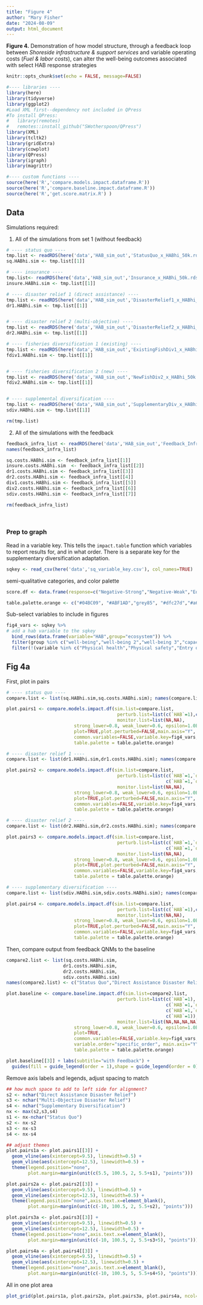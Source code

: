 ```yaml
---
title: "Figure 4"
author: "Mary Fisher"
date: "2024-08-09"
output: html_document
---
```


**Figure 4.** Demonstration of how model structure, through a feedback loop between *Shoreside infrastructure & support services* and variable operating costs (*Fuel & labor costs*), can alter the well-being outcomes associated with select HAB response strategies

```r
knitr::opts_chunk$set(echo = FALSE, message=FALSE)

#---- libraries ----
library(here)
library(tidyverse)
library(ggplot2)
#Load XML first--dependency not included in QPress
#To install QPress: 
#   library(remotes)
#   remotes::install_github("SWotherspoon/QPress")
library(XML)
library(tcltk2)
library(gridExtra)
library(cowplot)
library(QPress)
library(igraph)
library(magrittr)

#---- custom functions ----
source(here('R','compare.models.impact.dataframe.R'))
source(here('R','compare.baseline.impact.dataframe.R'))
source(here('R','get.score.matrix.R') )
```



## Data

Simulations required: 

1. All of the simulations from set 1 (without feedback)
```r
# ---- status quo ----
tmp.list <- readRDS(here('data','HAB_sim_out','StatusQuo_x_HABhi_50k.rds'))
sq.HABhi.sim <- tmp.list[[1]]

# ---- insurance ----
tmp.list<- readRDS(here('data','HAB_sim_out','Insurance_x_HABhi_50k.rds'))
insure.HABhi.sim <- tmp.list[[1]]

# ---- disaster relief 1 (direct assistance) ----
tmp.list <- readRDS(here('data','HAB_sim_out','DisasterRelief1_x_HABhi_50k.rds'))
dr1.HABhi.sim <- tmp.list[[1]]


# ---- disaster relief 2 (multi-objective) ----
tmp.list <- readRDS(here('data','HAB_sim_out','DisasterRelief2_x_HABhi_50k.rds'))
dr2.HABhi.sim <- tmp.list[[1]]

# ---- fisheries diversification 1 (existing) ----
tmp.list <- readRDS(here('data','HAB_sim_out','ExistingFishDiv1_x_HABhi_50k.rds'))
fdiv1.HABhi.sim <- tmp.list[[1]]


# ---- fisheries diversification 2 (new) ----
tmp.list <- readRDS(here('data','HAB_sim_out','NewFishDiv2_x_HABhi_50k.rds'))
fdiv2.HABhi.sim <- tmp.list[[1]]


# ---- supplemental diversification ----
tmp.list <- readRDS(here('data','HAB_sim_out','SupplementaryDiv_x_HABhi_50k.rds'))
sdiv.HABhi.sim <- tmp.list[[1]]

rm(tmp.list)
```

2. All of the simulations with the feedback

```r
feedback_infra_list <- readRDS(here('data','HAB_sim_out','Feedback_Infrastructure_x_HABhi_50k.rds'))
names(feedback_infra_list)

sq.costs.HABhi.sim <- feedback_infra_list[[1]]
insure.costs.HABhi.sim  <- feedback_infra_list[[2]]
dr1.costs.HABhi.sim <- feedback_infra_list[[3]]
dr2.costs.HABhi.sim <- feedback_infra_list[[4]]
div1.costs.HABhi.sim <- feedback_infra_list[[5]]
div2.costs.HABhi.sim <- feedback_infra_list[[6]]
sdiv.costs.HABhi.sim <- feedback_infra_list[[7]]
```
```r
rm(feedback_infra_list)
```


<br>

### Prep to graph

Read in a variable key. This tells the `impact.table` function which variables to report results for, and in what order. There is a separate key for the supplementary diversification adaptation. 
```r
sqkey <- read_csv(here('data','sq_variable_key.csv'), col_names=TRUE)
```


semi-qualitative categories, and color palette
```r
score.df <- data.frame(response=c("Negative-Strong","Negative-Weak","Equivocal","Positive-Strong","Positive-Weak","None"),response.num=c(-2,-1,0,2,1,NA))

table.palette.orange <- c("#04BC09", "#ABF1AD","grey85", "#dfc27d","#a6611a","black")
```


Sub-select variables to include in figures
```r
fig4_vars <- sqkey %>% 
# add a hab variable to the sqkey
  bind_rows(data.frame(variable="HAB",group="ecosystem")) %>%
  filter(group %in% c("well-being","well-being 2","well-being 3","capacity")) %>%
  filter(!(variable %in% c("Physical health","Physical safety","Entry of next generation","Equity in resource access")))
```



## Fig 4a

First, plot in pairs 
```r
# ---- status quo ----
compare.list <- list(sq.HABhi.sim,sq.costs.HABhi.sim); names(compare.list) <- c("Status Quo","(with Feedback)")

plot.pairs1 <- compare.models.impact.df(sim.list=compare.list,
                                         perturb.list=list(c(`HAB`=1),c(`HAB`=1)),
                                         monitor.list=list(NA,NA),
                         strong_lower=0.8, weak_lower=0.6, epsilon=1.0E-5,
                         plot=TRUE,plot.perturbed=FALSE,main.axis="Y",
                         common.variables=FALSE,variable.key=fig4_vars,variable.order="specific_order",
                         table.palette = table.palette.orange)

# ---- disaster relief 1 ----
compare.list <- list(dr1.HABhi.sim,dr1.costs.HABhi.sim); names(compare.list) <- c("Direct Assistance Disaster Relief","(with Feedback)")

plot.pairs2 <- compare.models.impact.df(sim.list=compare.list,
                                         perturb.list=list(c(`HAB`=1,`disaster relief (direct)`=1),
                                                           c(`HAB`=1,`disaster relief (direct)`=1)),
                                         monitor.list=list(NA,NA),
                         strong_lower=0.8, weak_lower=0.6, epsilon=1.0E-5,
                         plot=TRUE,plot.perturbed=FALSE,main.axis="Y",
                         common.variables=FALSE,variable.key=fig4_vars,variable.order="specific_order",
                         table.palette = table.palette.orange)

# ---- disaster relief 2 ----
compare.list <- list(dr2.HABhi.sim,dr2.costs.HABhi.sim); names(compare.list) <- c("Multi-Objective Disaster Relief","(with Feedback)")

plot.pairs3 <- compare.models.impact.df(sim.list=compare.list,
                                         perturb.list=list(c(`HAB`=1,`disaster relief (direct)`=1,`disaster relief (invest)`=1),
                                                           c(`HAB`=1,`disaster relief (direct)`=1,`disaster relief (invest)`=1)),
                                         monitor.list=list(NA,NA),
                         strong_lower=0.8, weak_lower=0.6, epsilon=1.0E-5,
                         plot=TRUE,plot.perturbed=FALSE,main.axis="Y",
                         common.variables=FALSE,variable.key=fig4_vars,variable.order="specific_order",
                         table.palette = table.palette.orange)

# ---- supplementary diversification ----
compare.list <- list(sdiv.HABhi.sim,sdiv.costs.HABhi.sim); names(compare.list) <- c("Supplementary Diversification","(with Feedback)")

plot.pairs4 <- compare.models.impact.df(sim.list=compare.list,
                                         perturb.list=list(c(`HAB`=1),c(`HAB`=1)),
                                         monitor.list=list(NA,NA),
                         strong_lower=0.8, weak_lower=0.6, epsilon=1.0E-5,
                         plot=TRUE,plot.perturbed=FALSE,main.axis="Y",
                         common.variables=FALSE,variable.key=fig4_vars,variable.order="specific_order",
                         table.palette = table.palette.orange)

```



Then, compare output from feedback QNMs to the baseline
```r
compare2.list <- list(sq.costs.HABhi.sim,
                     dr1.costs.HABhi.sim,
                     dr2.costs.HABhi.sim,
                     sdiv.costs.HABhi.sim)
names(compare2.list) <- c("Status Quo","Direct Assistance Disaster Relief","Multi-Objective Disaster Relief","Supplementary Diversification")

plot.baseline <- compare.baseline.impact.df(sim.list=compare2.list,
                                         perturb.list=list(c(`HAB`=1),
                                                           c(`HAB`=1,`disaster relief (direct)`=1),
                                                           c(`HAB`=1,`disaster relief (direct)`=1,`disaster relief (invest)`=1),
                                                           c(`HAB`=1)),
                                         monitor.list=list(NA,NA,NA,NA),
                         strong_lower=0.8, weak_lower=0.6, epsilon=1.0E-5,
                         plot=TRUE,
                         common.variables=FALSE,variable.key=fig4_vars,
                         variable.order="specific_order", main.axis="Y",
                         table.palette = table.palette.orange)

plot.baseline[[3]] + labs(subtitle="with Feedback") + 
  guides(fill = guide_legend(order = 1),shape = guide_legend(order = 0))
```


Remove axis labels and legends, adjust spacing to match
```r
## how much space to add to left side for alignment?
s2 <- nchar("Direct Assistance Disaster Relief")
s3 <- nchar("Multi-Objective Disaster Relief")
s4 <- nchar("Supplementary Diversification")
nx <- max(s2,s3,s4)
s1 <- nx-nchar("Status Quo")
s2 <- nx-s2
s3 <- nx-s3
s4 <- nx-s4

## adjust themes
plot.pairs1a <- plot.pairs1[[3]] + 
  geom_vline(aes(xintercept=9.5), linewidth=0.5) +
  geom_vline(aes(xintercept=12.5), linewidth=0.5) +
  theme(legend.position="none",
        plot.margin=margin(unit(c(5.5, 100.5, 2, 5.5+s1), "points")))

plot.pairs2a <- plot.pairs2[[3]] +
  geom_vline(aes(xintercept=9.5), linewidth=0.5) +
  geom_vline(aes(xintercept=12.5), linewidth=0.5) +
  theme(legend.position="none",axis.text.x=element_blank(),
        plot.margin=margin(unit(c(-10, 100.5, 2, 5.5+s2), "points")))

plot.pairs3a <- plot.pairs3[[3]] +
  geom_vline(aes(xintercept=9.5), linewidth=0.5) +
  geom_vline(aes(xintercept=12.5), linewidth=0.5) +
  theme(legend.position="none",axis.text.x=element_blank(),
        plot.margin=margin(unit(c(-10, 100.5, 2, 5.5+s3+5), "points")))

plot.pairs4a <- plot.pairs4[[3]] +
  geom_vline(aes(xintercept=9.5), linewidth=0.5) +
  geom_vline(aes(xintercept=12.5), linewidth=0.5) +
  theme(legend.position="none",axis.text.x=element_blank(),
        plot.margin=margin(unit(c(-10, 100.5, 5, 5.5+s4+5), "points")))
```

All in one plot area
```r
plot_grid(plot.pairs1a, plot.pairs2a, plot.pairs3a, plot.pairs4a, ncol=1, nrow=4, rel_heights=c(1,0.4,0.4,0.4))
```




